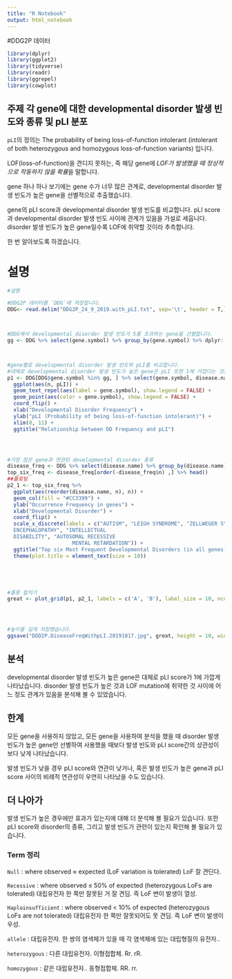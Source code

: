 ```yaml
---
title: "R Notebook"
output: html_notebook
---
```

#DDG2P 데이터


```r
library(dplyr)
library(ggplot2)
library(tidyverse)
library(readr)
library(ggrepel)
library(cowplot)
```


## 주제 **각 gene에 대한 developmental disorder 발생 빈도와 종류 및 pLI 분포**

`pLI`의 정의는 The probability of being loss-of-function intolerant (intolerant of both heterozygous and homozygous loss-of-function variants) 입니다.

LOF(loss-of-function)을 견디지 못하는, 즉 해당 gene에 *LOF가 발생했을 때* *정상적으로 작동하지 않을 확률*을 말합니다.

gene 하나 하나 보기에는 gene 수가 너무 많은 관계로, developmental disorder 발생 빈도가 높은 gene을 선별적으로 추출했습니다.

gene의 pLI score과 developmental disorder 발생 빈도를 비교합니다.
pLI score과 developmental disorder 발생 빈도 사이에 관계가 있음을 가설로 세웁니다. disorder 발생 빈도가 높은 gene일수록 LOF에 취약할 것이라 추측합니다.

한 번 알아보도록 하겠습니다.

# 설명
```r
#설명

#DDG2P 데이터를 `DDG`에 저장합니다.
DDG<- read.delim("DDG2P_24_9_2019.with_pLI.txt", sep='\t', header = T,)



#DDG에서 developmental disorder 발생 빈도가 5를 초과하는 gene을 선별합니다.
gg <- DDG %>% select(gene.symbol) %>% group_by(gene.symbol) %>% dplyr::count() %>% filter(n>5) %>% select(gene.symbol) %>% .$gene.symbol



#gene별로 developmental disorder 발생 빈도와 pLI를 비교합니다.
#대체로 developmental disorder 발생 빈도가 높은 gene은 pLI 또한 1에 가깝다는 것을 알 수 있습니다.
p1 <- DDG[DDG$gene.symbol %in% gg, ] %>% select(gene.symbol, disease.name, pLI) %>% group_by(gene.symbol, pLI) %>% dplyr::count() %>%
  ggplot(aes(n, pLI)) +
  geom_text_repel(aes(label = gene.symbol), show.legend = FALSE) +
  geom_point(aes(color = gene.symbol), show.legend = FALSE) +
  coord_flip() +
  xlab("Developmental Disorder Frequency") +
  ylab("pLI (Probability of being loss-of-function intolerant)") +
  xlim(0, 11) +
  ggtitle("Relationship between DD Frequency and pLI")




#가장 많은 gene과 연관된 developmental disorder 종류
disease_freq <- DDG %>% select(disease.name) %>% group_by(disease.name) %>% dplyr::count()
top_six_freq <- disease_freq[order(-disease_freq$n) ,] %>% head()
##플로팅
p2_1 <- top_six_freq %>%
  ggplot(aes(reorder(disease.name, n), n)) +
  geom_col(fill = "#CC3399") +
  ylab("Occurrence Frequency in genes") +
  xlab("Developmental Disorder") +
  coord_flip() +
  scale_x_discrete(labels = c("AUTISM", "LEIGH SYNDROME", "ZELLWEGER SYNDROME", "EPILEPTIC
  ENCEPHALOPATHY", "INTELLECTUAL
  DISABILITY", "AUTOSOMAL RECESSIVE
                     MENTAL RETARDATION")) +
  ggtitle("Top six Most Frequent Developmental Disorders (in all genes)") +
  theme(plot.title = element_text(size = 10))





#플롯 합치기
great <- plot_grid(p1, p2_1, labels = c('A', 'B'), label_size = 10, ncol = 1)




#높이를 길게 저장했습니다.
ggsave("DDD2P.DiseaseFreqWithpLI.20191017.jpg", great, height = 10, width = 8)

```


## 분석

developmental disorder 발생 빈도가 높은 gene은 대체로 pLI score가 1에 가깝게 나타났습니다.
disorder 발생 빈도가 높은 것과 LOF mutation에 취약한 것 사이에 어느 정도 관계가 있음을 분석해 볼 수 있었습니다.



## 한계

모든 gene을 사용하지 않았고, 모든 gene을 사용하여 분석을 했을 때 disorder 발생 빈도가 높은 gene만 선별하여 사용했을 때보다 발생 빈도와 pLI score간의 상관성이 보다 낮게 나타났습니다.

발생 빈도가 낮을 경우 pLI score와 연관이 낮거나, 혹은 발생 빈도가 높은 gene과 pLI score 사이의 비례적 연관성이 우연히 나타났을 수도 있습니다.



## 더 나아가

발생 빈도가 높은 경우에만 효과가 있는지에 대해 더 분석해 볼 필요가 있습니다. 또한 pLI score와 disorder의 종류, 그리고 발생 빈도가 관련이 있는지 확인해 볼 필요가 있습니다.





### Term 정리


`Null` : where observed ≈ expected (LoF variation is tolerated) LoF 잘 견딘다.

`Recessive` : where observed ≤ 50% of expected (heterozygous LoFs are tolerated) 대립유전자 한 쪽만 잘못된 거 잘 견딤. 즉 LoF 변이 발생이 열성.

`Haploinsufficient` : where observed < 10% of expected (heterozygous LoFs are not tolerated) 대립유전자 한 쪽만 잘못되어도 못 견딤. 즉 LoF 변이 발생이 우성.

`allele` : 대립유전자. 한 쌍의 염색체가 있을 때 각 염색체에 있는 대립형질의 유전자..

`heterozygous` : 다른 대립유전자. 이형접합체. Rr. rR.

`homozygous` : 같은 대립유전자.. 동형접합체. RR. rr.
